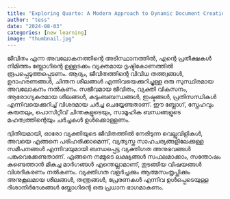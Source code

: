 ```yaml
---
title: "Exploring Quarto: A Modern Approach to Dynamic Document Creation"
author: "tess"
date: "2024-08-03"
categories: [new learning]
image: "thumbnail.jpg"
---
```

ജീവിതം എന്ന അവലോകനത്തിന്റെ അടിസ്ഥാനത്തിൽ, എന്റെ പ്രതീക്ഷകൾ നിമിത്തം ബ്ലോഗിന്റെ ഉള്ളടക്കം വ്യക്തമായ ദൃഷ്ടികോണത്തിൽ രൂപപ്പെടുത്തപ്പെടണം. ആദ്യം, ജീവിതത്തിന്റെ വിവിധ തത്ത്വങ്ങൾ, ഉദാഹരണങ്ങൾ, ചിന്തന ശീലങ്ങൾ എന്നിവയെക്കുറിച്ചുള്ള ഒരു സുസ്ഥിരമായ അവലോകനം നൽകണം. സജീവമായ ജീവിതം, വ്യക്തി വികസനം, ആരോഗ്യകരമായ ശീലങ്ങൾ, കുടുംബബന്ധങ്ങൾ, ഇഷ്ടങ്ങൾ, പ്രതിസന്ധികൾ എന്നിവയെക്കുറിച്ച് വിശദമായ ചർച്ച ചെയ്യേണ്ടതാണ്. ഈ ബ്ലോഗ്, സ്നേഹവും കരുതലും, പൊസിറ്റീവ് ചിന്തകളുടെയും, സാമൂഹിക ബന്ധങ്ങളുടെ മഹത്വത്തിന്റെയും ചർച്ചകൾ ഉൾക്കൊള്ളണം.

ദ്വിതീയമായി, ഓരോ വ്യക്തിയുടെ ജീവിതത്തിൽ നേരിടുന്ന വെല്ലുവിളികൾ, അവയെ എങ്ങനെ പരിഹരിക്കാമെന്ന്, വ്യത്യസ്ത സാഹചര്യങ്ങളിലേക്കുള്ള സമീപനങ്ങൾ എന്നിവയുമായി ബന്ധപ്പെട്ട വ്യക്തിഗത അനുഭവങ്ങൾ പങ്കുവെക്കേണ്ടതാണ്. എങ്ങനെ നമ്മുടെ ലക്ഷ്യങ്ങൾ സഫലമാക്കാം, സന്തോഷം കണ്ടെത്താൻ മികച്ച മാർഗങ്ങൾ എന്തെല്ലാമാണ്, തുടങ്ങിയ വിഷയങ്ങൾ വിശദീകരണം നൽകണം. വ്യക്തിഗത വളർച്ചക്കും ആത്മസംതൃപ്തിക്കും അനുകൂലമായ ശീലങ്ങൾ, തന്ത്രങ്ങൾ, പ്രേരണകൾ എന്നിവ ഉൾപ്പെടെയുള്ള ദിശാനിർദേശങ്ങൾ ബ്ലോഗിന്റെ ഒരു പ്രധാന ഭാഗമാകണം.



